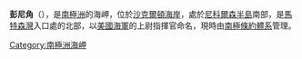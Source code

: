{{coord|80|48|S|160|41|E|display=title}}

'''彭尼角'''（{{lang-en|Penny Point}}），是[[南極洲|南極洲]]的海岬，位於[[沙克爾頓海岸|沙克爾頓海岸]]，處於[[尼科爾森半島|尼科爾森半島]]南部，是[[馬特森灣|馬特森灣]]入口處的北部，以[[美國海軍|美國海軍]]的上尉指揮官命名，現時由[[南極條約體系|南極條約體系]]管理。

{{DEFAULTSORT:Penny Point}}
[[Category:南極洲海岬|Category:南極洲海岬]]


{{ShackletonCoast-geo-stub}}